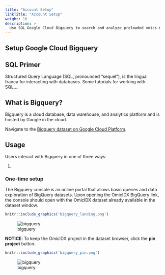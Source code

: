 ```yaml
---
title: "Account Setup"
linkTitle: "Account Setup"
weight: 10
description: >
  Use SQL Google Cloud Bigquery to search and analyze preloaded omics metadata and integrate with external datasets.
---
```


## Setup Google Cloud Bigquery

## SQL Primer

Structured Query Language (SQL, pronounced "sequel"), is the lingua franca for interacting with databases. Some tutorials for working with SQL....

## What is Bigquery?

Bigquery is a cloud database, data warehouse, and analytics platform and is hosted by Google in
the cloud. 

Navigate to the [Bigquery dataset on Google Cloud Platform](https://console.cloud.google.com/bigquery?project=isb-cgc-01-0006&folder&organizationId&p=isb-cgc-01-0006&d=omicidx&page=dataset).


## Usage

Users interact with Bigquery in one of three ways:

1. 

### One-time setup

The Bigquery console is an online portal that allows basic queries and
data exploration of BigQuery datasets. Upon opening the OmicIDX
BigQuery link, the console should open with the OmicIDX dataset
already available in the dataset window.

```r
knitr::include_graphics('bigquery_landing.png')
```
![bigquery](bigquery_landing.png)



**NOTICE**: To keep the OmicIDX project in the dataset browser, click the **pin project** button.

```r
knitr::include_graphics('bigquery_pin.png')
```


![bigquery](bigquery_pin.png)
